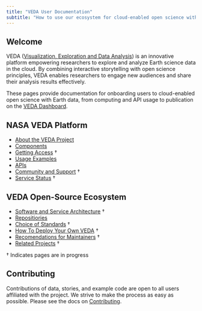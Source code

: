 ```yaml
---
title: "VEDA User Documentation"
subtitle: "How to use our ecosystem for cloud-enabled open science with Earth data at NASA"
---
```


## Welcome {#welcome}

VEDA ([Visualization, Exploration and Data Analysis](https://www.earthdata.nasa.gov/esds/veda)) is an innovative platform empowering researchers to explore and analyze Earth science data in the cloud. By combining interactive storytelling with open science principles, VEDA enables researchers to engage new audiences and share their analysis results effectively.

These pages provide documentation for onboarding users to cloud-enabled open science with Earth data, from computing and API usage to publication on the [VEDA Dashboard](https://www.earthdata.nasa.gov/dashboard).

:::: {layout="[0.5, 0.5]"}

:::{#firstcol}
## NASA VEDA Platform

* [About the VEDA Project](pages/about/index.qmd)
* [Components](pages/components/about.qmd)
* [Getting Access](pages/access.qmd) †
* [Usage Examples](pages/notebooks/index.qmd)
* [APIs](pages/apis/apis.qmd.qmd)
* [Community and Support](pages/community.qmd) †
<!-- Should be updated to veda instead of ghg -->
* [Service Status](https://us-ghg-center.github.io/ghg-statuspage/) †
:::

:::{#secondcol}
## VEDA Open-Source  Ecosystem

* [Software and Service Architecture](pages/architecture.qmd) †
* [Repositiories](pages/repositories.qmd)
* [Choice of Standards](pages/standards.qmd) †
* [How To Deploy Your Own VEDA](pages/deploy.qmd) †
* [Recomendations for Maintainers](pages/recommendations.qmd) †
* [Related Projects](pages/related.qmd) †
:::

::::
† Indicates pages are in progress

## Contributing

Contributions of data, stories, and example code are open to all users affiliated with the project. We strive to make the process as easy as possible. Please see the docs on [Contributing](pages/contributing/index.qmd).